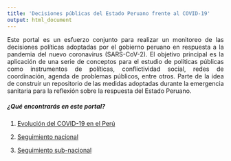 ```yaml
---
title: 'Decisiones públicas del Estado Peruano frente al COVID-19'
output: html_document
---
```


<p>
<div style="text-align:justify"> Este portal es un esfuerzo conjunto para realizar un monitoreo de las decisiones políticas adoptadas por el gobierno peruano en respuesta a la pandemia del nuevo coronavirus (SARS-CoV-2). El objetivo principal es la aplicación de una serie de conceptos para el estudio de políticas públicas como instrumentos de políticas, conflictividad social, redes de coordinación, agenda de problemas públicos, entre otros. Parte de la idea de construir un repositorio de las medidas adoptadas durante la emergencia sanitaria para la reflexión sobre la respuesta del Estado Peruano. </div>
</p>


##### ¿Qué encontrarás en este portal?

1. [Evolución del COVID-19 en el Perú](https://covid-19-proyectoperu.github.io/casos.html)


2. [Seguimiento nacional](https://covid-19-proyectoperu.github.io/nacional.html)

3. [Seguimiento sub-nacional](https://covid-19-proyectoperu.github.io/subnacional.html)